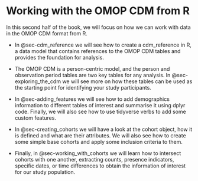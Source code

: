 # Working with the OMOP CDM from R

In this second half of the book, we will focus on how we can work with data in the OMOP CDM format from R.

-   In @sec-cdm_reference we will see how to create a cdm_reference in R, a data model that contains references to the OMOP CDM tables and provides the foundation for analysis.

-   The OMOP CDM is a person-centric model, and the person and observation period tables are two key tables for any analysis. In @sec-exploring_the_cdm we will see more on how these tables can be used as the starting point for identifying your study participants.

-   In @sec-adding_features we will see how to add demographics information to different tables of interest and summarise it using dplyr code. Finally, we will also see how to use tidyverse verbs to add some custom features.

-   In @sec-creating_cohorts we will have a look at the cohort object, how it is defined and what are their attributes. We will also see how to create some simple base cohorts and apply some inclusion criteria to them.

-   Finally, in @sec-working_with_cohorts we will learn how to intersect cohorts with one another, extracting counts, presence indicators, specific dates, or time differences to obtain the information of interest for our study population.
